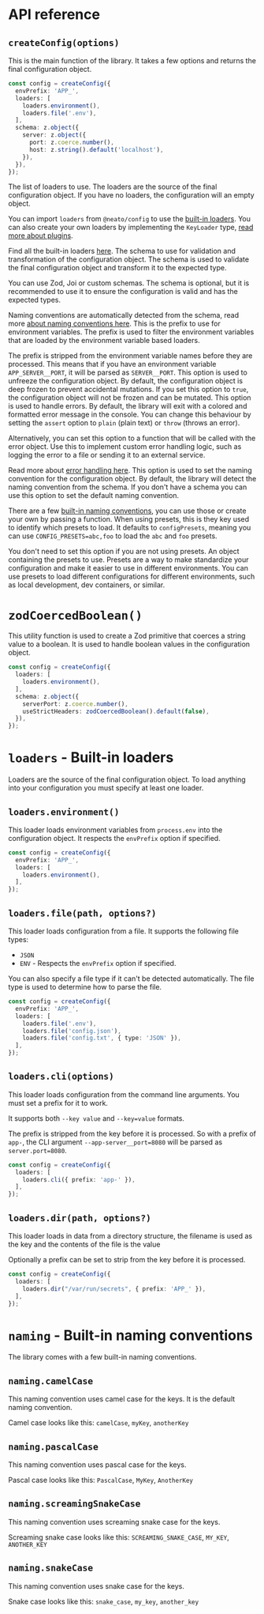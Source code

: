 # API reference

## `createConfig(options)`

This is the main function of the library. It takes a few options and returns the final configuration object.

```ts title="Example"
const config = createConfig({
  envPrefix: 'APP_',
  loaders: [
    loaders.environment(),
    loaders.file('.env'),
  ],
  schema: z.object({
    server: z.object({
      port: z.coerce.number(),
      host: z.string().default('localhost'),
    }),
  }),
});
```

<Field title="loaders" type="KeyLoader[]" required>
  The list of loaders to use. The loaders are the source of the final configuration object. If you have no loaders, the configuration will an empty object.

  You can import `loaders` from `@neato/config` to use the [built-in loaders](#loaders). You can also create your own loaders by implementing the `KeyLoader` type, [read more about plugins](../guide/plugins.mdx).

  Find all the built-in loaders [here](../api/loaders.mdx).
</Field>
<Field title="schema" type="SchemaTransformer<T> | ZodSchema | JoiSchema">
  The schema to use for validation and transformation of the configuration object. The schema is used to validate the final configuration object and transform it to the expected type.

  You can use Zod, Joi or custom schemas. The schema is optional, but it is recommended to use it to ensure the configuration is valid and has the expected types.

  Naming conventions are automatically detected from the schema, read more [about naming conventions here](../guide/going-deeper.mdx#naming-convention-detection).
</Field>
<Field title="envPrefix" type="string">
  This is the prefix to use for environment variables. The prefix is used to filter the environment variables that are loaded by the environment variable based loaders.

  The prefix is stripped from the environment variable names before they are processed. This means that if you have an environment variable `APP_SERVER__PORT`, it will be parsed as `SERVER__PORT`.
</Field>
<Field title="unfreeze" type="boolean">
  This option is used to unfreeze the configuration object. By default, the configuration object is deep frozen to prevent accidental mutations. If you set this option to `true`, the configuration object will not be frozen and can be mutated.
</Field>
<Field title="assert" type="string | ((error: NeatConfigError) => void)">
  This option is used to handle errors. By default, the library will exit with a colored and formatted error message in the console. You can change this behaviour by setting the `assert` option to `plain` (plain text) or `throw` (throws an error).

  Alternatively, you can set this option to a function that will be called with the error object. Use this to implement custom error handling logic, such as logging the error to a file or sending it to an external service.

  Read more about [error handling here](../guide/error-handling.mdx).
</Field>
<Field title="namingConvention" type="NamingConventionFunc">
  This option is used to set the naming convention for the configuration object. By default, the library will detect the naming convention from the schema. If you don't have a schema you can use this option to set the default naming convention.

  There are a few [built-in naming conventions](#naming), you can use those or create your own by passing a function.
</Field>
<Field title="presetKey" type="string">
  When using presets, this is they key used to identify which presets to load. It defaults to `configPresets`, meaning you can use `CONFIG_PRESETS=abc,foo` to load the `abc` and `foo` presets.

  You don't need to set this option if you are not using presets.
</Field>
<Field title="presets" type="Record<string, Preset>">
  An object containing the presets to use. Presets are a way to make standardize your configuration and make it easier to use in different environments. You can use presets to load different configurations for different environments, such as local development, dev containers, or similar.
</Field>

# `zodCoercedBoolean()`

This utility function is used to create a Zod primitive that coerces a string value to a boolean. It is used to handle boolean values in the configuration object.

```ts title="Example"
const config = createConfig({
  loaders: [
    loaders.environment(),
  ],
  schema: z.object({
    serverPort: z.coerce.number(),
    useStrictHeaders: zodCoercedBoolean().default(false),
  }),
});
```

# `loaders` - Built-in loaders

Loaders are the source of the final configuration object. To load anything into your configuration you must specify at least one loader.

## `loaders.environment()`

This loader loads environment variables from `process.env` into the configuration object. It respects the `envPrefix` option if specified.

```ts title="Example"
const config = createConfig({
  envPrefix: 'APP_',
  loaders: [
    loaders.environment(),
  ],
});
```

## `loaders.file(path, options?)`

This loader loads configuration from a file. It supports the following file types:
- `JSON`
- `ENV` - Respects the `envPrefix` option if specified.

You can also specify a file type if it can't be detected automatically. The file type is used to determine how to parse the file.

```ts title="Example"
const config = createConfig({
  envPrefix: 'APP_',
  loaders: [
    loaders.file('.env'),
    loaders.file('config.json'),
    loaders.file('config.txt', { type: 'JSON' }),
  ],
});
```

## `loaders.cli(options)`

This loader loads configuration from the command line arguments. You must set a prefix for it to work.

It supports both `--key value` and `--key=value` formats.

The prefix is stripped from the key before it is processed. So with a prefix of `app-`, the CLI argument `--app-server__port=8080` will be parsed as `server.port=8080`.

```ts title="Example"
const config = createConfig({
  loaders: [
    loaders.cli({ prefix: 'app-' }),
  ],
});
```

## `loaders.dir(path, options?)`

This loader loads in data from a directory structure, the filename is used as the key and the contents of the file is the value

Optionally a prefix can be set to strip from the key before it is processed.

```ts title="Example"
const config = createConfig({
  loaders: [
    loaders.dir("/var/run/secrets", { prefix: 'APP_' }),
  ],
});
```

# `naming` - Built-in naming conventions

The library comes with a few built-in naming conventions.

## `naming.camelCase`

This naming convention uses camel case for the keys. It is the default naming convention.

Camel case looks like this: `camelCase`, `myKey`, `anotherKey`

## `naming.pascalCase`

This naming convention uses pascal case for the keys.

Pascal case looks like this: `PascalCase`, `MyKey`, `AnotherKey`

## `naming.screamingSnakeCase`

This naming convention uses screaming snake case for the keys.

Screaming snake case looks like this: `SCREAMING_SNAKE_CASE`, `MY_KEY`, `ANOTHER_KEY`

## `naming.snakeCase`

This naming convention uses snake case for the keys.

Snake case looks like this: `snake_case`, `my_key`, `another_key`
